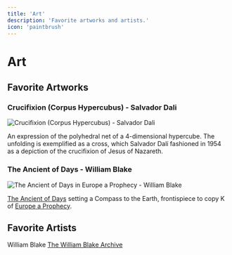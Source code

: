 ```yaml
---
title: 'Art'
description: 'Favorite artworks and artists.'
icon: 'paintbrush'
---
```


# Art

## Favorite Artworks

### Crucifixion (Corpus Hypercubus) - Salvador Dali
![Crucifixion (Corpus Hypercubus) - Salvador Dali](./../../public/compendium/art/Crucifixion_Corpus_Hypercubus.jpg)

An expression of the polyhedral net of a 4-dimensional hypercube. The unfolding is exemplified as a cross, which Salvador Dalí fashioned in 1954 as a depiction of the crucifixion of Jesus of Nazareth.

### The Ancient of Days - William Blake
![The Ancient of Days in Europe a Prophecy - William Blake](./../../public/compendium/art/Europe_a_Prophecy_copy_K_plate_01.jpg)

[The Ancient of Days](https://en.wikipedia.org/wiki/The_Ancient_of_Days) setting a Compass to the Earth, frontispiece to copy K of [Europe a Prophecy](https://en.wikipedia.org/wiki/Europe_a_Prophecy).

## Favorite Artists

William Blake [The William Blake Archive](http://www.blakearchive.org)